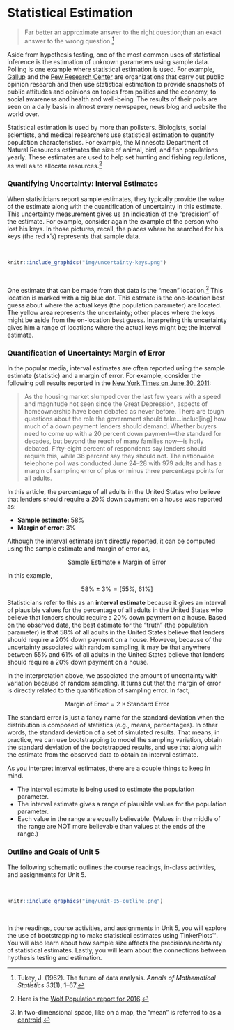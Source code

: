 # Statistical Estimation {-}

> Far better an approximate answer to the right question\hellip;than an exact answer to the wrong question.^[Tukey, J. (1962). The future of data analysis. *Annals of Mathematical Statistics 33*(1), 1&ndash;67.]


Aside from hypothesis testing, one of the most common uses of statistical inference is the estimation of unknown parameters using sample data. Polling is one example where statistical estimation is used. For example, [Gallup](http://www.gallup.com/) and the [Pew Research Center](http://www.pewresearch.org/) are organizations that carry out public opinion research and then use statistical estimation to provide snapshots of public attitudes and opinions on topics from politics and the economy, to social awareness and health and well-being. The results of their polls are seen on a daily basis in almost every newspaper, news blog and website the world over.

Statistical estimation is used by more than pollsters. Biologists, social scientists, and medical researchers use statistical estimation to quantify population characteristics. For example, the Minnesota Department of Natural Resources estimates the size of animal, bird, and fish populations yearly. These estimates are used to help set hunting and fishing regulations, as well as to allocate resources.^[Here is the [Wolf Population report for 2016](http://files.dnr.state.mn.us/wildlife/wolves/2016/survey-wolf.pdf).]


### Quantifying Uncertainty: Interval Estimates {-}

When statisticians report sample estimates, they typically provide the value of the estimate along with the quantification of uncertainty in this estimate. This uncertainty measurement gives us an indication of the "precision" of the estimate. For example, consider again the example of the person who lost his keys. In those pictures, recall, the places where he searched for his keys (the red x's) represents that sample data. 

<br />

```r
knitr::include_graphics("img/uncertainty-keys.png")
```

<br />

One estimate that can be made from that data is the "mean" location.^[In two-dimensional space, like on a map, the "mean" is referred to as a [centroid](https://en.wikipedia.org/wiki/Centroid).] This location is marked with a big blue dot. This estmate is the one-location best guess about where the actual keys (the population parameter) are located. The yellow area represents the uncertainty; other places where the keys might be aside from the on-location best guess. Interpreting this uncertainty gives him a range of locations where the actual keys might be; the interval estimate. 

### Quantification of Uncertainty: Margin of Error

In the popular media, interval estimates are often reported using the sample estimate (statistic) and a margin of error. For example, consider the following poll results reported in the [New York Times on June 30, 2011](http://query.nytimes.com/gst/fullpage.html?res=980DE0DF1530F933A05755C0A9679D8B63):

> As the housing market slumped over the last few years with a speed and magnitude not seen since the Great Depression, aspects of homeownership have been debated as never before. There are tough questions about the role the government should take…includ[ing] how much of a down payment lenders should demand. Whether buyers need to come up with a 20 percent down payment—the standard for decades, but beyond the reach of many families now—is hotly debated. Fifty-eight percent of respondents say lenders should require this, while 36 percent say they should not. The nationwide telephone poll was conducted June 24&ndash;28 with 979 adults and has a margin of sampling error of plus or minus three percentage points for all adults.


In this article, the percentage of all adults in the United States who believe that lenders should require a 20% down payment on a house was reported as:

- **Sample estimate:** 58%
- **Margin of error:** 3%

Although the interval estimate isn't directly reported, it can be computed using the sample estimate and margin of error as,

$$
\mathrm{Sample~Estimate} \pm \mathrm{Margin~of~Error}
$$

In this example,

$$
58\% \pm 3\% = \left[55\%,~61\%\right]
$$

Statisticians refer to this as an **interval estimate** because it gives an interval of plausible values for the percentage of all adults in the United States who believe that lenders should require a 20% down payment on a house. Based on the observed data, the best estimate for the "truth" (the population parameter) is that 58% of all adults in the United States believe that lenders should require a 20% down payment on a house. However, because of the uncertainty associated with random sampling, it may be that anywhere between 55% and 61% of all adults in the United States believe that lenders should require a 20% down payment on a house. 

In the interpretation above, we associated the amount of uncertainty with variation because of random sampling. It turns out that the margin of error is directly related to the quantification of sampling error. In fact,  

$$
\mathrm{Margin~of~Error} = 2 \times \mathrm{Standard~Error}
$$

The standard error is just a fancy name for the standard deviation when the distribution is composed of statistics (e.g., means, percentages). In other words, the standard deviation of a set of simulated results. That means, in practice, we can use bootstrapping to model the sampling variation, obtain the standard deviation of the bootstrapped results, and use that along with the estimate from the observed data to obtain an interval estimate.

As you interpret interval estimates, there are a couple things to keep in mind.

- The interval estimate is being used to estimate the population parameter.
- The interval estimate gives a range of plausible values for the population parameter.
- Each value in the range are equally believable. (Values in the middle of the range are NOT more believable than values at the ends of the range.)

### Outline and Goals of Unit 5 {-}

The following schematic outlines the course readings, in-class activities, and assignments for Unit 5.

<br />

```r
knitr::include_graphics("img/unit-05-outline.png")
```

<br />

In the readings, course activities, and assignments in Unit 5, you will explore the use of bootstrapping to make statistical estimates using TinkerPlots&trade;. You will also learn about how sample size affects the precision/uncertainty of statistical estimates. Lastly, you will learn about the connections between hypthesis testing and estimation. 



